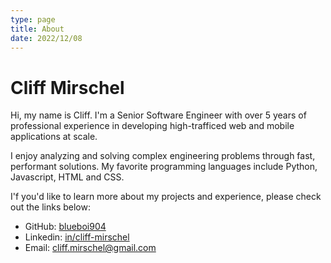 ```yaml
---
type: page
title: About
date: 2022/12/08
---
```


# Cliff Mirschel

Hi, my name is Cliff. I'm a Senior Software Engineer with over 5 years of professional experience in developing high-trafficed web and mobile applications at scale.

I enjoy analyzing and solving complex engineering problems through fast, performant solutions.
My favorite programming languages include Python, Javascript, HTML and CSS.

I'f you'd like to learn more about my projects and experience, please check out the links below:

- GitHub: [blueboi904](https://github.com/blueboi904)
- Linkedin: [in/cliff-mirschel](https://www.linkedin.com/in/cliff-mirschel/)
- Email: cliff.mirschel@gmail.com
